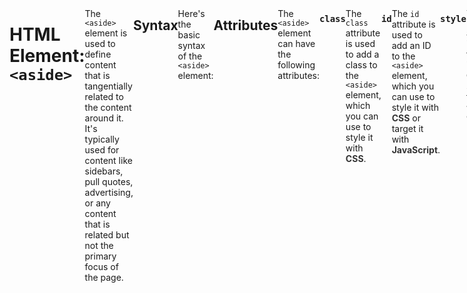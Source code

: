 ```yaml
---
title: <aside> Element - Introduction to HTML
description: Learn about the HTML <aside> element, which is used to define content that is tangentially related to the content around it.
date: 2023-09-01
image: "https://frontendbeast.com/api/og?title=HTML Element:&desc=<aside> - Introduction to HTML"
---
```



# HTML Element: `<aside>`

The `<aside>` element is used to define content that is tangentially related to the content around it. It's typically used for content like sidebars, pull quotes, advertising, or any content that is related but not the primary focus of the page.

## Syntax

Here's the basic syntax of the `<aside>` element:

```html
<aside>
  <!-- Your aside content goes here -->
</aside>
```

## Attributes

The `<aside>` element can have the following attributes:

### `class`

The `class` attribute is used to add a class to the `<aside>` element, which you can use to style it with [**CSS**](/css).

```html
<aside class="sidebar">
  <!-- Your aside content goes here -->
</aside>
```

### `id`

The `id` attribute is used to add an ID to the `<aside>` element, which you can use to style it with [**CSS**](/css) or target it with [**JavaScript**](/javascript).

```html
<aside id="sidebar">
  <!-- Your aside content goes here -->
</aside>
```

### `style`

The `style` attribute is used to add inline [**CSS**](/css) styles to the `<aside>` element.

```html
<aside
  style="background-color: #f0f0f0; padding: 10px; border: 1px solid #ccc; margin: 10px;"
>
  <!-- Your aside content goes here -->
</aside>
```

### `title`

The `title` attribute is used to add a title to the `<aside>` element, which is displayed as a tooltip when the user hovers over the element.

```html
<aside title="This is the title of the aside element">
  <!-- Your aside content goes here -->
</aside>
```

### `lang`

The `lang` attribute is used to specify the language of the content inside the `<aside>` element.

```html
<aside lang="en">
  <!-- Your aside content goes here -->
</aside>
```

### `dir`

The `dir` attribute defines the text direction (**left-to-right** (`ltr`) or **right-to-left** (`rtl`) ) for the content within the element.

```html
<aside dir="rtl">
  <!-- Your aside content goes here -->
</aside>
```

### `tabindex`

The `tabindex` attribute specifies the tab order of the element. It's typically used to make elements focusable.

```html
<aside tabindex="0">
  <!-- Your aside content goes here -->
</aside>
```

### Example

The below example shows how you can use the `<aside>` element with these attributes:

```html
<aside
  class="sidebar"
  id="important-info"
  style="background-color: #f0f0f0;"
  title="Additional Information"
  lang="en"
  dir="ltr"
  tabindex="1"
>
  Aside with attributes!
</aside>
```

## Real World Scenario Example

Let's say you're writing a blog post about a new JavaScript library you've been working on. You want to include a sidebar with a link to the GitHub repository for the library, as well as a link to the documentation. You also want to include a link to your personal website, where you have a blog post about the library.

Here's how you could use the `<aside>` element to accomplish this:

```html
<article>
  <h1>My New JavaScript Library</h1>
  <p>(content of blog post)</p>
  <aside>
    <h2>Links</h2>
    <ul>
      <li><a href="">GitHub Repository</a></li>
      <li><a href="">Documentation</a></li>
      <li><a href="">Blog Post</a></li>
    </ul>
  </aside>
</article>
```

In this example, the `<aside>` element contains related links that are not the main focus of the article but provide additional context or resources.

You can style the `<aside>` element using [**CSS**](/css), and it can also have attributes like `class` or `id` for further styling or JavaScript interactions.

Here are some examples of how you could style the `<aside>` element:

```css
aside {
  background-color: #f0f0f0;
  padding: 10px;
  border: 1px solid #ccc;
  margin: 10px;
}
```

<Callout type="info" emoji="ℹ️">
    Remember, the use of the `<aside>` element should be **semantically meaningful**. It's _essential_ to use it for content that is related to the main content _but_ not a part of it.
</Callout>

## Playground

Here's a live example of the `<aside>` element in action:

<Sandpack
  template="static"
  theme={useDarkTheme() ? atomDark : undefined}
  files={{
    "/index.html": `<!DOCTYPE html>
<html lang="en">
<head>
    <meta charset="UTF-8">
    <meta name="viewport" content="width=device-width, initial-scale=1.0">
    <title>Your Blog Post Title</title>
    <style>
        body {
            display: flex;
            justify-content: space-between;
            padding: 20px;
        }

        main {
            flex: 2; /* Main content takes 2/3 of the width */
        }

        aside {
            flex: 1; /* Sidebar takes 1/3 of the width */
            background-color: #f4f4f4;
            padding: 20px;
        }

        aside h2 {
            font-size: 18px;
        }

        ul {
            list-style-type: none;
            padding: 0;
        }

        li {
            margin-bottom: 10px;
        }

        a {
            text-decoration: none;
            color: #333;
            font-weight: bold;
        }

        a:hover {
            color: #007acc;
        }
    </style>

</head>
<body>
    <main>
        <!-- Main content of your blog post -->
        <h1>Your Blog Post Title</h1>
        <p>Your blog content goes here.</p>
    </main>
    <aside>
        <!-- Sidebar with links -->
        <h2>Sidebar</h2>
        <ul>
            <li><a href="https://github.com/yourusername/your-library">GitHub Repository</a></li>
            <li><a href="https://yourdocumentationurl.com">Documentation</a></li>
            <li><a href="https://yourpersonalwebsite.com">Personal Website</a></li>
        </ul>
    </aside>
</body>
</html>`,
  }}
/>
